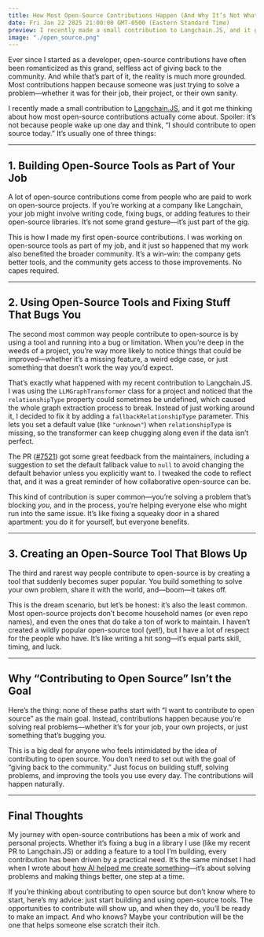 ```yaml
---
title: How Most Open-Source Contributions Happen (And Why It’s Not What You Think)
date: Fri Jan 22 2025 21:00:00 GMT-0500 (Eastern Standard Time)
preview: I recently made a small contribution to Langchain.JS, and it got me thinking about how most open-source contributions actually come about.
image: "./open_source.png"
---
```


Ever since I started as a developer, open-source contributions have often been romanticized as this grand, selfless act of giving back to the community. And while that’s part of it, the reality is much more grounded. Most contributions happen because someone was just trying to solve a problem—whether it was for their job, their project, or their own sanity.

I recently made a small contribution to [Langchain.JS](https://github.com/langchain-ai/langchainjs/pull/7521), and it got me thinking about how most open-source contributions actually come about. Spoiler: it’s not because people wake up one day and think, “I should contribute to open source today.” It’s usually one of three things:

---

## 1. **Building Open-Source Tools as Part of Your Job**

A lot of open-source contributions come from people who are paid to work on open-source projects. If you’re working at a company like Langchain, your job might involve writing code, fixing bugs, or adding features to their open-source libraries. It’s not some grand gesture—it’s just part of the gig.

This is how I made my first open-source contributions. I was working on open-source tools as part of my job, and it just so happened that my work also benefited the broader community. It’s a win-win: the company gets better tools, and the community gets access to those improvements. No capes required.

---

## 2. **Using Open-Source Tools and Fixing Stuff That Bugs You**

The second most common way people contribute to open-source is by using a tool and running into a bug or limitation. When you’re deep in the weeds of a project, you’re way more likely to notice things that could be improved—whether it’s a missing feature, a weird edge case, or just something that doesn’t work the way you’d expect.

That’s exactly what happened with my recent contribution to Langchain.JS. I was using the `LLMGraphTransformer` class for a project and noticed that the `relationshipType` property could sometimes be undefined, which caused the whole graph extraction process to break. Instead of just working around it, I decided to fix it by adding a `fallbackRelationshipType` parameter. This lets you set a default value (like `"unknown"`) when `relationshipType` is missing, so the transformer can keep chugging along even if the data isn’t perfect.

The PR ([#7521](https://github.com/langchain-ai/langchainjs/pull/7521)) got some great feedback from the maintainers, including a suggestion to set the default fallback value to `null` to avoid changing the default behavior unless you explicitly want to. I tweaked the code to reflect that, and it was a great reminder of how collaborative open-source can be.

This kind of contribution is super common—you’re solving a problem that’s blocking *you*, and in the process, you’re helping everyone else who might run into the same issue. It’s like fixing a squeaky door in a shared apartment: you do it for yourself, but everyone benefits.

---

## 3. **Creating an Open-Source Tool That Blows Up**

The third and rarest way people contribute to open-source is by creating a tool that suddenly becomes super popular. You build something to solve your own problem, share it with the world, and—boom—it takes off.

This is the dream scenario, but let’s be honest: it’s also the least common. Most open-source projects don’t become household names (or even repo names), and even the ones that do take a ton of work to maintain. I haven’t created a wildly popular open-source tool (yet!), but I have a lot of respect for the people who have. It’s like writing a hit song—it’s equal parts skill, timing, and luck.

---

## Why “Contributing to Open Source” Isn’t the Goal

Here’s the thing: none of these paths start with “I want to contribute to open source” as the main goal. Instead, contributions happen because you’re solving real problems—whether it’s for your job, your own projects, or just something that’s bugging you.

This is a big deal for anyone who feels intimidated by the idea of contributing to open source. You don’t need to set out with the goal of “giving back to the community.” Just focus on building stuff, solving problems, and improving the tools you use every day. The contributions will happen naturally.

---

## Final Thoughts

My journey with open-source contributions has been a mix of work and personal projects. Whether it’s fixing a bug in a library I use (like my recent PR to Langchain.JS) or adding a feature to a tool I’m building, every contribution has been driven by a practical need. It’s the same mindset I had when I wrote about [how AI helped me create something](https://minhha.vercel.app/blog/articles/ai_made_this)—it’s about solving problems and making things better, one step at a time.

If you’re thinking about contributing to open source but don’t know where to start, here’s my advice: just start building and using open-source tools. The opportunities to contribute will show up, and when they do, you’ll be ready to make an impact. And who knows? Maybe your contribution will be the one that helps someone else scratch their itch.


